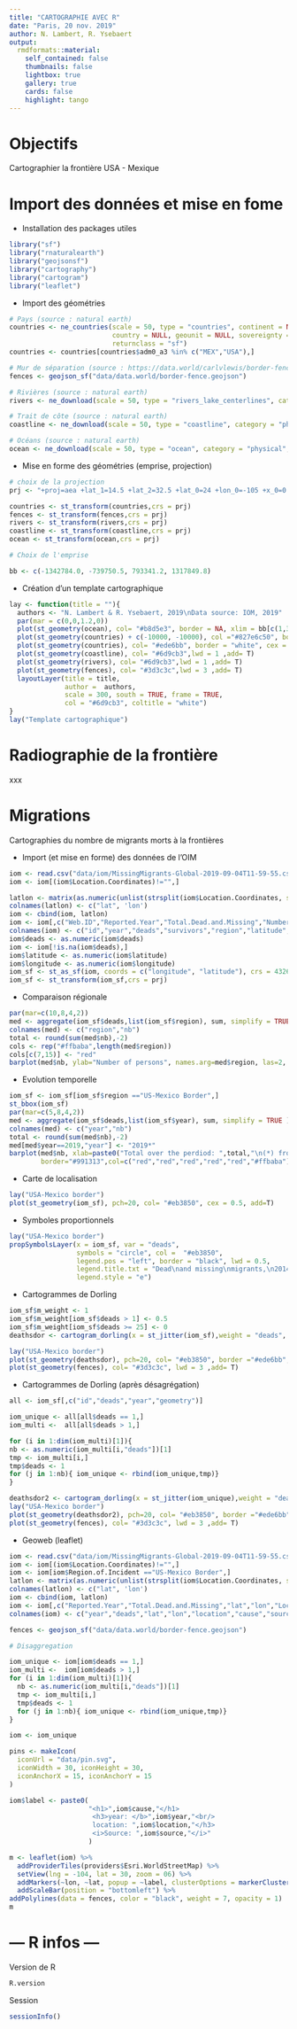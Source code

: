 ```yaml
---
title: "CARTOGRAPHIE AVEC R"
date: "Paris, 20 nov. 2019"
author: N. Lambert, R. Ysebaert
output:
  rmdformats::material:
    self_contained: false
    thumbnails: false
    lightbox: true
    gallery: true
    cards: false
    highlight: tango
---
```


<link rel="stylesheet" type="text/css" media="all" href="style.css" />

# Objectifs

Cartographier la frontière USA - Mexique

# Import des données et mise en fome

- Installation des packages utiles

```r
library("sf")
library("rnaturalearth")
library("geojsonsf")
library("cartography")
library("cartogram")
library("leaflet")
```

- Import des géométries

```r

# Pays (source : natural earth)
countries <- ne_countries(scale = 50, type = "countries", continent = NULL,
                          country = NULL, geounit = NULL, sovereignty = NULL,
                          returnclass = "sf")
countries <- countries[countries$adm0_a3 %in% c("MEX","USA"),]

# Mur de séparation (source : https://data.world/carlvlewis/border-fence-boundaries-u-s-mexico)
fences <- geojson_sf("data/data.world/border-fence.geojson")

# Rivières (source : natural earth)
rivers <- ne_download(scale = 50, type = "rivers_lake_centerlines", category = "physical", returnclass = "sf")

# Trait de côte (source : natural earth)
coastline <- ne_download(scale = 50, type = "coastline", category = "physical", returnclass = "sf")

# Océans (source : natural earth)
ocean <- ne_download(scale = 50, type = "ocean", category = "physical", returnclass = "sf")

```

- Mise en forme des géométries (emprise, projection)

```r

# choix de la projection
prj <- "+proj=aea +lat_1=14.5 +lat_2=32.5 +lat_0=24 +lon_0=-105 +x_0=0 +y_0=0 +ellps=GRS80 +datum=NAD83 +units=m +no_defs"

countries <- st_transform(countries,crs = prj) 
fences <- st_transform(fences,crs = prj) 
rivers <- st_transform(rivers,crs = prj) 
coastline <- st_transform(coastline,crs = prj) 
ocean <- st_transform(ocean,crs = prj) 

# Choix de l'emprise

bb <- c(-1342784.0, -739750.5, 793341.2, 1317849.8)
```

- Création d'un template cartographique

```r
lay <- function(title = ""){
  authors <- "N. Lambert & R. Ysebaert, 2019\nData source: IOM, 2019"
  par(mar = c(0,0,1.2,0))
  plot(st_geometry(ocean), col= "#b8d5e3", border = NA, xlim = bb[c(1,3)], ylim = bb[c(2,4)])
  plot(st_geometry(countries) + c(-10000, -10000), col ="#827e6c50", border = NA, add= T)
  plot(st_geometry(countries), col= "#ede6bb", border = "white", cex = 0.5, add=T)
  plot(st_geometry(coastline), col= "#6d9cb3",lwd = 1 ,add= T)
  plot(st_geometry(rivers), col= "#6d9cb3",lwd = 1 ,add= T)
  plot(st_geometry(fences), col= "#3d3c3c",lwd = 3 ,add= T)
  layoutLayer(title = title,
              author =  authors,
              scale = 300, south = TRUE, frame = TRUE,
              col = "#6d9cb3", coltitle = "white")
}
lay("Template cartographique")
```

# Radiographie de la frontière

xxx

# Migrations

Cartographies du nombre de migrants morts à la frontières

- Import (et mise en forme) des données de l'OIM

```r
iom <- read.csv("data/iom/MissingMigrants-Global-2019-09-04T11-59-55.csv", stringsAsFactors = F)
iom <- iom[(iom$Location.Coordinates)!="",]

latlon <- matrix(as.numeric(unlist(strsplit(iom$Location.Coordinates, split = ", "))), ncol = 2, byrow = T)
colnames(latlon) <- c("lat", 'lon')
iom <- cbind(iom, latlon)
iom <- iom[,c("Web.ID","Reported.Year","Total.Dead.and.Missing","Number.of.Survivors","Region.of.Incident","lat","lon")]
colnames(iom) <- c("id","year","deads","survivors","region","latitude","longitude")
iom$deads <- as.numeric(iom$deads)
iom <- iom[!is.na(iom$deads),]
iom$latitude <- as.numeric(iom$latitude)
iom$longitude <- as.numeric(iom$longitude)
iom_sf <- st_as_sf(iom, coords = c("longitude", "latitude"), crs = 4326, agr = "constant")
iom_sf <- st_transform(iom_sf,crs = prj)
```

- Comparaison régionale

```r
par(mar=c(10,8,4,2))
med <- aggregate(iom_sf$deads,list(iom_sf$region), sum, simplify = TRUE )
colnames(med) <- c("region","nb")
total <- round(sum(med$nb),-2)
cols <- rep("#ffbaba",length(med$region))
cols[c(7,15)] <- "red"
barplot(med$nb, ylab="Number of persons", names.arg=med$region, las=2, border="#991313",col=cols)
```

- Evolution temporelle

```r
iom_sf <- iom_sf[iom_sf$region =="US-Mexico Border",]
st_bbox(iom_sf)
par(mar=c(5,8,4,2))
med <- aggregate(iom_sf$deads,list(iom_sf$year), sum, simplify = TRUE )
colnames(med) <- c("year","nb")
total <- round(sum(med$nb),-2)
med[med$year==2019,"year"] <- "2019*"
barplot(med$nb, xlab=paste0("Total over the perdiod: ",total,"\n(*) from January 1 to Sept. 3 2019"), ylab="Number of persons", names.arg=med$year,
        border="#991313",col=c("red","red","red","red","red","#ffbaba"))
```

- Carte de localisation

```r
lay("USA-Mexico border")
plot(st_geometry(iom_sf), pch=20, col= "#eb3850", cex = 0.5, add=T)
```

- Symboles proportionnels

```r
lay("USA-Mexico border")
propSymbolsLayer(x = iom_sf, var = "deads",
                 symbols = "circle", col =  "#eb3850",
                 legend.pos = "left", border = "black", lwd = 0.5,
                 legend.title.txt = "Dead\nand missing\nmigrants,\n2014 - 2019",
                 legend.style = "e")
```

- Cartogrammes de Dorling

```r
iom_sf$m_weight <- 1
iom_sf$m_weight[iom_sf$deads > 1] <- 0.5
iom_sf$m_weight[iom_sf$deads >= 25] <- 0
deathsdor <- cartogram_dorling(x = st_jitter(iom_sf),weight = "deads", m_weight = iom_sf$m_weight, k = .4)

lay("USA-Mexico border")
plot(st_geometry(deathsdor), pch=20, col= "#eb3850", border ="#ede6bb", cex = 0.1, add=T)
plot(st_geometry(fences), col= "#3d3c3c", lwd = 3 ,add= T)
```

- Cartogrammes de Dorling (après désagrégation)

```r
all <- iom_sf[,c("id","deads","year","geometry")]

iom_unique <- all[all$deads == 1,]
iom_multi <-  all[all$deads > 1,]

for (i in 1:dim(iom_multi)[1]){
nb <- as.numeric(iom_multi[i,"deads"])[1]
tmp <- iom_multi[i,]
tmp$deads <- 1
for (j in 1:nb){ iom_unique <- rbind(iom_unique,tmp)}
}

deathsdor2 <- cartogram_dorling(x = st_jitter(iom_unique),weight = "deads", k = .004)
lay("USA-Mexico border")
plot(st_geometry(deathsdor2), pch=20, col= "#eb3850", border ="#ede6bb", cex = 0.1, add=T)
plot(st_geometry(fences), col= "#3d3c3c", lwd = 3 ,add= T)
```

- Geoweb (leaflet)

```r

iom <- read.csv("data/iom/MissingMigrants-Global-2019-09-04T11-59-55.csv", stringsAsFactors = F)
iom <- iom[(iom$Location.Coordinates)!="",]
iom <- iom[iom$Region.of.Incident =="US-Mexico Border",]
latlon <- matrix(as.numeric(unlist(strsplit(iom$Location.Coordinates, split = ", "))), ncol = 2, byrow = T)
colnames(latlon) <- c("lat", 'lon')
iom <- cbind(iom, latlon)
iom <- iom[,c("Reported.Year","Total.Dead.and.Missing","lat","lon","Location.Description","Cause.of.Death","Information.Source")]
colnames(iom) <- c("year","deads","lat","lon","location","cause","source")

fences <- geojson_sf("data/data.world/border-fence.geojson")

# Disaggregation

iom_unique <- iom[iom$deads == 1,]
iom_multi <-  iom[iom$deads > 1,]
for (i in 1:dim(iom_multi)[1]){
  nb <- as.numeric(iom_multi[i,"deads"])[1]
  tmp <- iom_multi[i,]
  tmp$deads <- 1
  for (j in 1:nb){ iom_unique <- rbind(iom_unique,tmp)}
}

iom <- iom_unique

pins <- makeIcon(
  iconUrl = "data/pin.svg",
  iconWidth = 30, iconHeight = 30,
  iconAnchorX = 15, iconAnchorY = 15
)

iom$label <- paste0(
                    "<h1>",iom$cause,"</h1>
                     <h3>year: </b>",iom$year,"<br/>
                     location: ",iom$location,"</h3>                      
                     <i>Source: ",iom$source,"</i>"
                    )

```


```r

m <- leaflet(iom) %>%
  addProviderTiles(providers$Esri.WorldStreetMap) %>%
  setView(lng = -104, lat = 30, zoom = 06) %>%
  addMarkers(~lon, ~lat, popup = ~label, clusterOptions = markerClusterOptions(), icon = pins ) %>%
  addScaleBar(position = "bottomleft") %>%
addPolylines(data = fences, color = "black", weight = 7, opacity = 1)
m


```

# --- R infos ---

Version de R

```r
R.version
```

Session

```r
sessionInfo()
```


